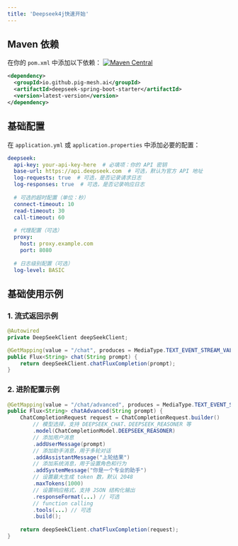 ```yaml
---
title: 'Deepseek4j快速开始'
---
```


## Maven 依赖

在你的 `pom.xml` 中添加以下依赖： [![Maven Central](https://img.shields.io/maven-central/v/io.github.pig-mesh.ai/deepseek4j.svg?style=flat-square)](https://maven.badges.herokuapp.com/maven-central/io.github.pig-mesh.ai/deepseek4j)

```xml
<dependency>
  <groupId>io.github.pig-mesh.ai</groupId>
  <artifactId>deepseek-spring-boot-starter</artifactId>
  <version>latest-version</version>
</dependency>
```

## 基础配置

在 `application.yml` 或 `application.properties` 中添加必要的配置：

```yaml
deepseek:
  api-key: your-api-key-here  # 必填项：你的 API 密钥
  base-url: https://api.deepseek.com  # 可选，默认为官方 API 地址
  log-requests: true  # 可选，是否记录请求日志
  log-responses: true  # 可选，是否记录响应日志
  
  # 可选的超时配置（单位：秒）
  connect-timeout: 10
  read-timeout: 30
  call-timeout: 60
  
  # 代理配置（可选）
  proxy:
    host: proxy.example.com
    port: 8080
    
  # 日志级别配置（可选）
  log-level: BASIC
```

## 基础使用示例

### 1. 流式返回示例

```java
@Autowired
private DeepSeekClient deepSeekClient;

@GetMapping(value = "/chat", produces = MediaType.TEXT_EVENT_STREAM_VALUE)
public Flux<String> chat(String prompt) {
    return deepSeekClient.chatFluxCompletion(prompt);
}
```

### 2. 进阶配置示例

```java
@GetMapping(value = "/chat/advanced", produces = MediaType.TEXT_EVENT_STREAM_VALUE)
public Flux<String> chatAdvanced(String prompt) {
    ChatCompletionRequest request = ChatCompletionRequest.builder()
        // 模型选择，支持 DEEPSEEK_CHAT、DEEPSEEK_REASONER 等
        .model(ChatCompletionModel.DEEPSEEK_REASONER)
        // 添加用户消息
        .addUserMessage(prompt)
        // 添加助手消息，用于多轮对话
        .addAssistantMessage("上轮结果")
        // 添加系统消息，用于设置角色和行为
        .addSystemMessage("你是一个专业的助手")
        // 设置最大生成 token 数，默认 2048
        .maxTokens(1000)
        // 设置响应格式，支持 JSON 结构化输出
        .responseFormat(...) // 可选
        // function calling
        .tools(...) // 可选
        .build();
        
    return deepSeekClient.chatFluxCompletion(request);
}
```


